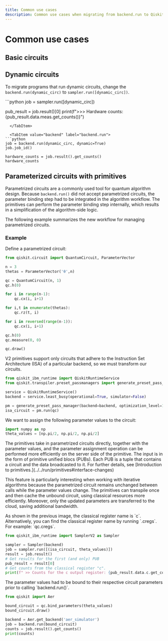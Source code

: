 ```yaml
---
title: Common use cases
description: Common use cases when migrating from backend.run to Qiskit Runtime primitives
---
```


# Common use cases


## Basic circuits

## Dynamic circuits

To migrate programs that run dynamic circuits, change the `backend.run(dynamic_circ)` to `sampler.run([dynamic_circ])`.

<Tabs>
  <TabItem value="primitives" label="Runtime">
```python  
job = sampler.run([dynamic_circ])

pub_result = job.result()[0]
print(f">>> Hardware counts: {pub_result.data.meas.get_counts()}")
```
  </TabItem>

  <TabItem value="backend" label="backend.run">
```python  
job = backend.run(dynamic_circ, dynamic=True)
job.job_id()

hardware_counts = job.result().get_counts()
hardware_counts
```
  </TabItem>
</Tabs>

<span id="parm-circ"></span>
## Parameterized circuits with primitives

Parametrized circuits are a commonly used tool for quantum algorithm
design. Because `backend.run()` did not accept parametrized
circuits, the parameter binding step had to be integrated in the
algorithm workflow. The primitives can perform the parameter binding
step internally, which results in a simplification of the algorithm-side
logic.

The following example summarizes the new workflow for managing
parametrized circuits.

### Example

Define a parametrized circuit:

``` python
from qiskit.circuit import QuantumCircuit, ParameterVector

n = 3
thetas = ParameterVector('θ',n)

qc = QuantumCircuit(n, 1)
qc.h(0)

for i in range(n-1):
    qc.cx(i, i+1)

for i,t in enumerate(thetas):
    qc.rz(t, i)

for i in reversed(range(n-1)):
    qc.cx(i, i+1)

qc.h(0)
qc.measure(0, 0)

qc.draw()
```

V2 primitives support only circuits that adhere to the Instruction Set Architecture (ISA) of a particular backend, so we must transform our circuits. 

```python
from qiskit_ibm_runtime import QiskitRuntimeService
from qiskit.transpiler.preset_passmanagers import generate_preset_pass_manager

service = QiskitRuntimeService()
backend = service.least_busy(operational=True, simulator=False)

pm = generate_preset_pass_manager(backend=backend, optimization_level=1)
isa_circuit = pm.run(qc)
```

We want to assign the following parameter values to the circuit:

``` python
import numpy as np
theta_values = [np.pi/2, np.pi/2, np.pi/2]
```

<Tabs>
  <TabItem value="updated" label="Primitives">
The primitives take in parametrized circuits directly, together
with the parameter values, and the parameter assignment operation can be
performed more efficiently on the server side of the primitive.  The input is in the form of primitive unified blocs (PUBs).  Each PUB is a tuple that contains a circuit and the data broadcasted to it.  For further details, see [Introduction to primitives.](../../run/primitives#interface-changes)

This feature is particularly interesting when working with iterative
algorithms because the parametrized circuit remains unchanged between
calls while the parameter values change. The primitives can transpile
once and then cache the unbound circuit, using classical resources more
efficiently. Moreover, only the updated parameters are transferred to
the cloud, saving additional bandwidth.

<Admonition type="note">
As shown in the previous image, the classical register name is `c`.  Alternatively, you can find the classical register name by running `<circuit_name>.cregs`. For example: `qc.cregs`.
</Admonition>

``` python
from qiskit_ibm_runtime import SamplerV2 as Sampler

sampler = Sampler(backend)
job = sampler.run([(isa_circuit, theta_values)])
result = job.result()
# Get results for the first (and only) PUB
pub_result = result[0]
# Get counts from the classical register "c". 
print(f" >> Counts for the c output register: {pub_result.data.c.get_counts()}")
```
  </TabItem>

  <TabItem value="legacy" label="backend.run">
The parameter values had to be bound to their respective
circuit parameters prior to calling `backend.run()`.

``` python
from qiskit import Aer

bound_circuit = qc.bind_parameters(theta_values)
bound_circuit.draw()

backend = Aer.get_backend('aer_simulator')
job = backend.run(bound_circuit)
counts = job.result().get_counts()
print(counts)
```
  </TabItem>
</Tabs>
